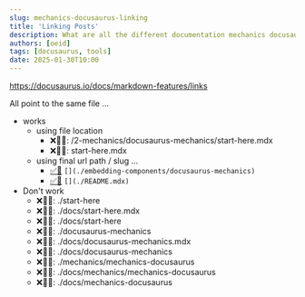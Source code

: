 ```yaml
---
slug: mechanics-docusaurus-linking
title: 'Linking Posts'
description: What are all the different documentation mechanics docusaurus exposes?
authors: [oeid]
tags: [docusaurus, tools]
date: 2025-01-30T10:00
---
```



https://docusaurus.io/docs/markdown-features/links

All point to the same file ...
* works
    * using file location
        * ❌⛓️‍💥: /2-mechanics/docusaurus-mechanics/start-here.mdx
        * ❌⛓️‍💥: start-here.mdx
    * using final url path / slug ...
        * [✅🔗](./embedding-components/docusaurus-mechanics) `[](./embedding-components/docusaurus-mechanics)`
        * [✅🔗](./README.mdx) `[](./README.mdx)`
* Don't work
    * ❌⛓️‍💥: ./start-here
    * ❌⛓️‍💥: ./docs/start-here.mdx
    * ❌⛓️‍💥: ./docs/start-here
    * ❌⛓️‍💥: ./docusaurus-mechanics
    * ❌⛓️‍💥: ./docs/docusaurus-mechanics.mdx
    * ❌⛓️‍💥: ./docs/docusaurus-mechanics
    * ❌⛓️‍💥: ./mechanics/mechanics-docusaurus
    * ❌⛓️‍💥: ./docs/mechanics/mechanics-docusaurus
    * ❌⛓️‍💥: ./docs/mechanics-docusaurus